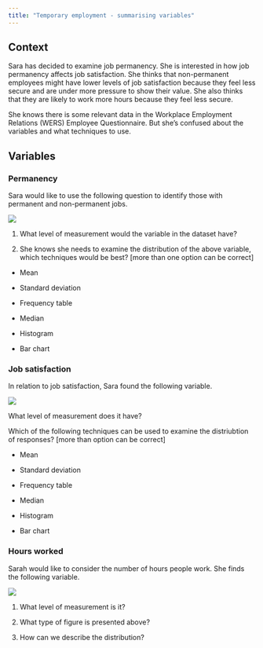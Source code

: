 ```yaml
---
title: "Temporary employment - summarising variables"
---
```


## Context

Sara has decided to examine job permanency. She is interested in how job permanency affects job satisfaction. She thinks that non-permanent employees might have lower levels of job satisfaction because they feel less secure and are under more pressure to show their value. She also thinks that they are likely to work more hours because they feel less secure.

She knows there is some relevant data in the Workplace Employment Relations (WERS) Employee Questionnaire. But she’s confused about the variables and what techniques to use.

## Variables

### Permanency

Sara would like to use the following question to identify those with permanent and non-permanent jobs.

![](images/clipboard-1547536417.png)

1.  What level of measurement would the variable in the dataset have?

2.  She knows she needs to examine the distribution of the above variable, which techniques would be best? \[more than one option can be correct\]

-   Mean

-   Standard deviation

-   Frequency table

-   Median

-   Histogram

-   Bar chart

### Job satisfaction

In relation to job satisfaction, Sara found the following variable.

![](images/clipboard-1187906516.png)

What level of measurement does it have?

Which of the following techniques can be used to examine the distriubtion of responses? \[more than option can be correct\]

-   Mean

-   Standard deviation

-   Frequency table

-   Median

-   Histogram

-   Bar chart

### Hours worked

Sarah would like to consider the number of hours people work. She finds the following variable.

![](images/clipboard-3868221106.png)

1.  What level of measurement is it?

2.  What type of figure is presented above?

3.  How can we describe the distribution?
